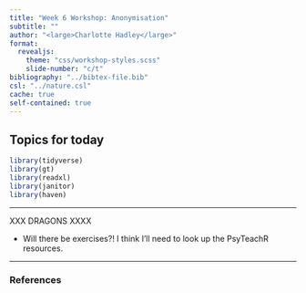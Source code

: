 ```yaml
---
title: "Week 6 Workshop: Anonymisation"
subtitle: ""
author: "<large>Charlotte Hadley</large>"
format: 
  revealjs:
    theme: "css/workshop-styles.scss"
    slide-number: "c/t"
bibliography: "../bibtex-file.bib"
csl: "../nature.csl"
cache: true
self-contained: true
---
```


## Topics for today

```r
library(tidyverse)
library(gt)
library(readxl)
library(janitor)
library(haven)
```

-----------

XXX DRAGONS XXXX

- Will there be exercises?! I think I'll need to look up the PsyTeachR resources.

-----------

### References

::: {#refs}
:::

